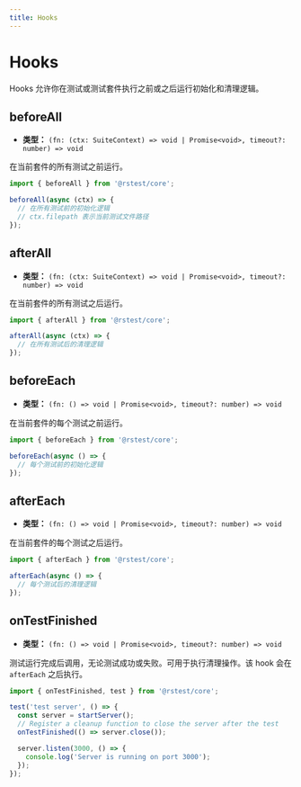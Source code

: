 ```yaml
---
title: Hooks
---
```


# Hooks

Hooks 允许你在测试或测试套件执行之前或之后运行初始化和清理逻辑。

## beforeAll

- **类型：** `(fn: (ctx: SuiteContext) => void | Promise<void>, timeout?: number) => void`

在当前套件的所有测试之前运行。

```ts
import { beforeAll } from '@rstest/core';

beforeAll(async (ctx) => {
  // 在所有测试前的初始化逻辑
  // ctx.filepath 表示当前测试文件路径
});
```

## afterAll

- **类型：** `(fn: (ctx: SuiteContext) => void | Promise<void>, timeout?: number) => void`

在当前套件的所有测试之后运行。

```ts
import { afterAll } from '@rstest/core';

afterAll(async (ctx) => {
  // 在所有测试后的清理逻辑
});
```

## beforeEach

- **类型：** `(fn: () => void | Promise<void>, timeout?: number) => void`

在当前套件的每个测试之前运行。

```ts
import { beforeEach } from '@rstest/core';

beforeEach(async () => {
  // 每个测试前的初始化逻辑
});
```

## afterEach

- **类型：** `(fn: () => void | Promise<void>, timeout?: number) => void`

在当前套件的每个测试之后运行。

```ts
import { afterEach } from '@rstest/core';

afterEach(async () => {
  // 每个测试后的清理逻辑
});
```

## onTestFinished

- **类型：** `(fn: () => void | Promise<void>, timeout?: number) => void`

测试运行完成后调用，无论测试成功或失败。可用于执行清理操作。该 hook 会在 `afterEach` 之后执行。

```ts
import { onTestFinished, test } from '@rstest/core';

test('test server', () => {
  const server = startServer();
  // Register a cleanup function to close the server after the test
  onTestFinished(() => server.close());

  server.listen(3000, () => {
    console.log('Server is running on port 3000');
  });
});
```
